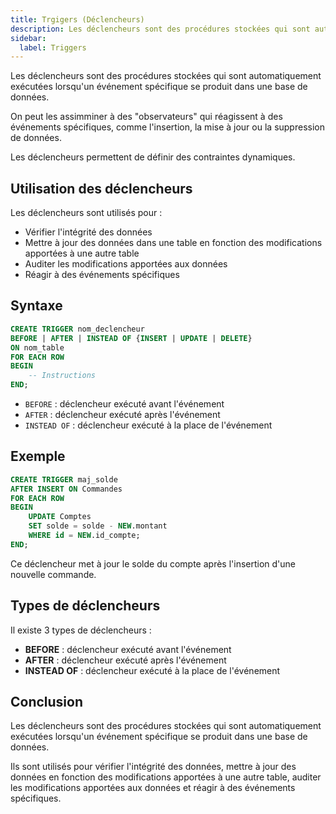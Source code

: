 ```yaml
---
title: Trgigers (Déclencheurs)
description: Les déclencheurs sont des procédures stockées qui sont automatiquement exécutées lorsqu'un événement spécifique se produit dans une base de données.
sidebar:
  label: Triggers
---
```



<Slide title="Déclencheurs (Triggers)">

Les déclencheurs sont des procédures stockées qui sont automatiquement exécutées lorsqu'un événement spécifique se produit dans une base de données.

On peut les assimminer à des "observateurs" qui réagissent à des événements spécifiques, comme l'insertion, la mise à jour ou la suppression de données.

Les déclencheurs permettent de définir des contraintes dynamiques.

</Slide>
<Slide>

## Utilisation des déclencheurs

Les déclencheurs sont utilisés pour :

- Vérifier l'intégrité des données
- Mettre à jour des données dans une table en fonction des modifications apportées à une autre table
- Auditer les modifications apportées aux données
- Réagir à des événements spécifiques

</Slide>
<Slide>

## Syntaxe

```sql
CREATE TRIGGER nom_declencheur
BEFORE | AFTER | INSTEAD OF {INSERT | UPDATE | DELETE}
ON nom_table
FOR EACH ROW
BEGIN
    -- Instructions
END;
```

- `BEFORE` : déclencheur exécuté avant l'événement
- `AFTER` : déclencheur exécuté après l'événement
- `INSTEAD OF` : déclencheur exécuté à la place de l'événement

</Slide>
<Slide>

## Exemple

```sql
CREATE TRIGGER maj_solde
AFTER INSERT ON Commandes
FOR EACH ROW
BEGIN
    UPDATE Comptes
    SET solde = solde - NEW.montant
    WHERE id = NEW.id_compte;
END;
```

Ce déclencheur met à jour le solde du compte après l'insertion d'une nouvelle commande.

</Slide>
<Slide>

## Types de déclencheurs

Il existe 3 types de déclencheurs :

- **BEFORE** : déclencheur exécuté avant l'événement
- **AFTER** : déclencheur exécuté après l'événement
- **INSTEAD OF** : déclencheur exécuté à la place de l'événement

</Slide>
<Slide>

## Conclusion

Les déclencheurs sont des procédures stockées qui sont automatiquement exécutées lorsqu'un événement spécifique se produit dans une base de données.

Ils sont utilisés pour vérifier l'intégrité des données, mettre à jour des données en fonction des modifications apportées à une autre table, auditer les modifications apportées aux données et réagir à des événements spécifiques.

</Slide>
